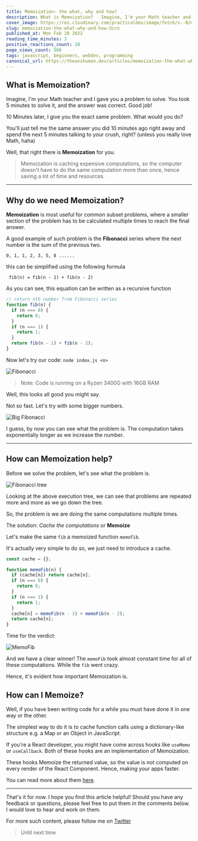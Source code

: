 ```yaml
---
title: Memoization— the what, why and how?
description: What is Memoization?   Imagine, I'm your Math teacher and I gave you a problem to solve. You...
cover_image: https://res.cloudinary.com/practicaldev/image/fetch/s--BJvdyUKu--/c_imagga_scale,f_auto,fl_progressive,h_420,q_auto,w_1000/https://dev-to-uploads.s3.amazonaws.com/uploads/articles/b81fuwwy26s6n68pglko.png
slug: memoization-the-what-why-and-how-3ccn
published_at: Mon Feb 28 2022
reading_time_minutes: 3
positive_reactions_count: 28
page_views_count: 566
tags: javascript, beginners, webdev, programming
canonical_url: https://theanshuman.dev/articles/memoization-the-what-why-and-how-3ccn
---
```


## What is Memoization?

Imagine, I'm your Math teacher and I gave you a problem to solve. You took 5 minutes to solve it, and the answer was correct. Good job!

10 Minutes later, I give you the exact same problem. What would you do?

You'll just tell me the same answer you did 10 minutes ago right away and spend the next 5 minutes talking to your crush, right? (unless you really love Math, haha)

Well, that right there is **Memoization** for you.

> Memoization is caching expensive computations, so the computer doesn't have to do the same computation more than once, hence saving a lot of time and resources.

---

## Why do we need Memoization?

**Memoization** is most useful for common subset problems, where a smaller section of the problem has to be calculated multiple times to reach the final answer.

A good example of such problem is the **Fibonacci** series where the next number is the sum of the previous two.

```
0, 1, 1, 2, 3, 5, 8 ......
```

this can be simplified using the following formula

```
 fib(n) = fib(n - 1) + fib(n - 2)
```

As you can see, this equation can be written as a recursive function

```ts
// return nth number from Fibonacci series
function fib(n) {
  if (n === 0) {
    return 0;
  }
  if (n === 1) {
    return 1;
  }
  return fib(n - 1) + fib(n - 2);
}
```

Now let's try our code: `node index.js <n>`

![Fibonacci](https://dev-to-uploads.s3.amazonaws.com/uploads/articles/2a02w61agkjkx8qfsqhd.png)

> Note: Code is running on a Ryzen 3400G with 16GB RAM

Well, this looks all good you might say.

Not so fast. Let's try with some bigger numbers.

![Big Fibonacci](https://dev-to-uploads.s3.amazonaws.com/uploads/articles/spcv60suiwk07dpjbs8c.png)

I guess, by now you can see what the problem is. The computation takes exponentially longer as we increase the number.

---

## How can Memoization help?

Before we solve the problem, let's see what the problem is.

![Fibonacci tree](https://dev-to-uploads.s3.amazonaws.com/uploads/articles/8gunyjgp5ot1uw5ijnu1.png)

Looking at the above execution tree, we can see that problems are repeated more and more as we go down the tree.

So, the problem is we are doing the same computations multiple times.

The solution: _Cache the computations_ or **Memoize**

Let's make the same `fib` a memoized function `memoFib`.

It's actually very simple to do so, we just need to introduce a cache.

```ts
const cache = {};

function memoFib(n) {
  if (cache[n]) return cache[n];
  if (n === 0) {
    return 0;
  }
  if (n === 1) {
    return 1;
  }
  cache[n] = memoFib(n - 1) + memoFib(n - 2);
  return cache[n];
}
```

Time for the verdict:

![MemoFib](https://dev-to-uploads.s3.amazonaws.com/uploads/articles/fimq32krqqwfdexujz6x.png)

And we have a clear winner! The `memoFib` took almost constant time for all of these computations. While the `fib` went crazy.

Hence, it's evident how important Memoization is.

## How can I Memoize?

Well, if you have been writing code for a while you must have done it in one way or the other.

The simplest way to do it is to cache function calls using a dictionary-like structure e.g. a Map or an Object in JavaScript.

If you're a React developer, you might have come across hooks like `useMemo` or `useCallback`. Both of these hooks are an implementation of Memoization.

These hooks Memoize the returned value, so the value is not computed on every render of the React Component. Hence, making your apps faster.

You can read more about them [here](https://reactjs.org/docs/hooks-reference.html#usecallback).

---

That's it for now. I hope you find this article helpful! Should you have any feedback or questions, please feel free to put them in the comments below. I would love to hear and work on them.

For more such content, please follow me on [Twitter](https://twitter.com/sun_anshuman)

> Until next time
